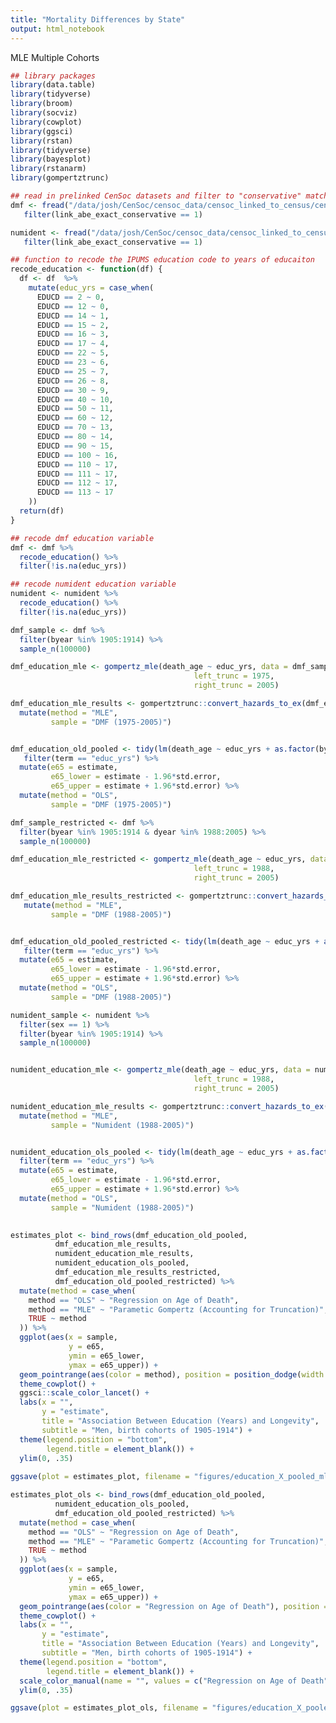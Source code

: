 ```yaml
---
title: "Mortality Differences by State"
output: html_notebook
---
```


MLE Multiple Cohorts 

```r
## library packages 
library(data.table)
library(tidyverse)
library(broom) 
library(socviz)
library(cowplot)      
library(ggsci)
library(rstan)
library(tidyverse)
library(bayesplot)
library(rstanarm)
library(gompertztrunc)
```


```r
## read in prelinked CenSoc datasets and filter to "conservative" matches 
dmf <- fread("/data/josh/CenSoc/censoc_data/censoc_linked_to_census/censoc_dmf_v2_linked.csv") %>% 
   filter(link_abe_exact_conservative == 1)

numident <- fread("/data/josh/CenSoc/censoc_data/censoc_linked_to_census/censoc_numident_v2_linked.csv") %>% 
   filter(link_abe_exact_conservative == 1)

## function to recode the IPUMS education code to years of educaiton 
recode_education <- function(df) {
  df <- df  %>%
    mutate(educ_yrs = case_when(
      EDUCD == 2 ~ 0,
      EDUCD == 12 ~ 0,
      EDUCD == 14 ~ 1,
      EDUCD == 15 ~ 2,
      EDUCD == 16 ~ 3,
      EDUCD == 17 ~ 4,
      EDUCD == 22 ~ 5,
      EDUCD == 23 ~ 6,
      EDUCD == 25 ~ 7,
      EDUCD == 26 ~ 8,
      EDUCD == 30 ~ 9,
      EDUCD == 40 ~ 10,
      EDUCD == 50 ~ 11,
      EDUCD == 60 ~ 12,
      EDUCD == 70 ~ 13,
      EDUCD == 80 ~ 14,
      EDUCD == 90 ~ 15,
      EDUCD == 100 ~ 16,
      EDUCD == 110 ~ 17,
      EDUCD == 111 ~ 17,
      EDUCD == 112 ~ 17,
      EDUCD == 113 ~ 17
    ))
  return(df)
}

## recode dmf education variable 
dmf <- dmf %>% 
  recode_education() %>% 
  filter(!is.na(educ_yrs))

## recode numident education variable 
numident <- numident %>% 
  recode_education() %>% 
  filter(!is.na(educ_yrs))
```

```r
dmf_sample <- dmf %>% 
  filter(byear %in% 1905:1914) %>% 
  sample_n(100000)

dmf_education_mle <- gompertz_mle(death_age ~ educ_yrs, data = dmf_sample, 
                                         left_trunc = 1975,
                                         right_trunc = 2005)

dmf_education_mle_results <- gompertztrunc::convert_hazards_to_ex(dmf_education_mle$results) %>% 
  mutate(method = "MLE",
         sample = "DMF (1975-2005)")


dmf_education_old_pooled <- tidy(lm(death_age ~ educ_yrs + as.factor(byear), data = dmf_sample)) %>% 
   filter(term == "educ_yrs") %>% 
  mutate(e65 = estimate,
         e65_lower = estimate - 1.96*std.error,
         e65_upper = estimate + 1.96*std.error) %>% 
  mutate(method = "OLS",
         sample = "DMF (1975-2005)")
```


```r
dmf_sample_restricted <- dmf %>% 
  filter(byear %in% 1905:1914 & dyear %in% 1988:2005) %>% 
  sample_n(100000)

dmf_education_mle_restricted <- gompertz_mle(death_age ~ educ_yrs, data = dmf_sample_restricted, 
                                         left_trunc = 1988,
                                         right_trunc = 2005)

dmf_education_mle_results_restricted <- gompertztrunc::convert_hazards_to_ex(dmf_education_mle_restricted$results) %>% 
   mutate(method = "MLE",
         sample = "DMF (1988-2005)")


dmf_education_old_pooled_restricted <- tidy(lm(death_age ~ educ_yrs + as.factor(byear), data = dmf_sample_restricted)) %>% 
   filter(term == "educ_yrs") %>% 
  mutate(e65 = estimate,
         e65_lower = estimate - 1.96*std.error,
         e65_upper = estimate + 1.96*std.error) %>% 
  mutate(method = "OLS",
         sample = "DMF (1988-2005)")
```


```r
numident_sample <- numident %>% 
  filter(sex == 1) %>% 
  filter(byear %in% 1905:1914) %>% 
  sample_n(100000)


numident_education_mle <- gompertz_mle(death_age ~ educ_yrs, data = numident_sample, 
                                         left_trunc = 1988,
                                         right_trunc = 2005)

numident_education_mle_results <- gompertztrunc::convert_hazards_to_ex(numident_education_mle$results) %>% 
  mutate(method = "MLE",
         sample = "Numident (1988-2005)")


numident_education_ols_pooled <- tidy(lm(death_age ~ educ_yrs + as.factor(byear), data = numident_sample)) %>% 
  filter(term == "educ_yrs") %>% 
  mutate(e65 = estimate,
         e65_lower = estimate - 1.96*std.error,
         e65_upper = estimate + 1.96*std.error) %>% 
  mutate(method = "OLS",
         sample = "Numident (1988-2005)")
  
```


```r
estimates_plot <- bind_rows(dmf_education_old_pooled,
          dmf_education_mle_results, 
          numident_education_mle_results, 
          numident_education_ols_pooled,
          dmf_education_mle_results_restricted,
          dmf_education_old_pooled_restricted) %>% 
  mutate(method = case_when(
    method == "OLS" ~ "Regression on Age of Death",
    method == "MLE" ~ "Parametic Gompertz (Accounting for Truncation)",
    TRUE ~ method
  )) %>% 
  ggplot(aes(x = sample,
             y = e65, 
             ymin = e65_lower,
             ymax = e65_upper)) + 
  geom_pointrange(aes(color = method), position = position_dodge(width = 0.2), shape = 1) + 
  theme_cowplot() + 
  ggsci::scale_color_lancet() + 
  labs(x = "",
       y = "estimate",
       title = "Association Between Education (Years) and Longevity",
       subtitle = "Men, birth cohorts of 1905-1914") + 
  theme(legend.position = "bottom", 
        legend.title = element_blank()) +
  ylim(0, .35)
  
ggsave(plot = estimates_plot, filename = "figures/education_X_pooled_mle_ols.png", height = 5.5, width = 8)
```

```r
estimates_plot_ols <- bind_rows(dmf_education_old_pooled,
          numident_education_ols_pooled,
          dmf_education_old_pooled_restricted) %>% 
  mutate(method = case_when(
    method == "OLS" ~ "Regression on Age of Death",
    method == "MLE" ~ "Parametic Gompertz (Accounting for Truncation)",
    TRUE ~ method
  )) %>% 
  ggplot(aes(x = sample,
             y = e65, 
             ymin = e65_lower,
             ymax = e65_upper)) + 
  geom_pointrange(aes(color = "Regression on Age of Death"), position = position_dodge(width = 0.2), shape = 1) + 
  theme_cowplot() + 
  labs(x = "",
       y = "estimate",
       title = "Association Between Education (Years) and Longevity",
       subtitle = "Men, birth cohorts of 1905-1914") + 
  theme(legend.position = "bottom", 
        legend.title = element_blank()) +
  scale_color_manual(name = "", values = c("Regression on Age of Death" = "#ED0000FF")) + 
  ylim(0, .35)

ggsave(plot = estimates_plot_ols, filename = "figures/education_X_pooled_ols.png", height = 5.5, width = 8)
```

